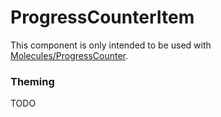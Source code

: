 

<Meta component={ProgressCounterItem} title='Atoms/ProgressCounterItem' />

# ProgressCounterItem

This component is only intended to be used with [Molecules/ProgressCounter](/?path=/docs/molecules-progresscounter).

### Theming

TODO
